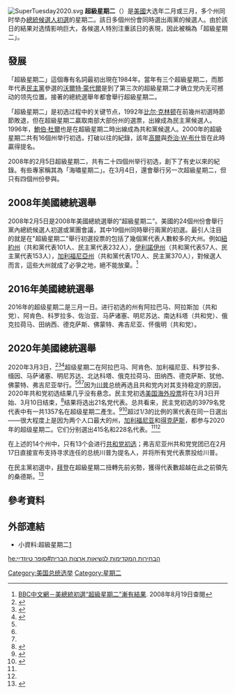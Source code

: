 {{refimprove|time=2010-10-27}}
[[File:SuperTuesday2020.svg|thumbnail]]
'''超級星期二'''（{{lang-en|Super Tuesday}}）是[[美國|美國]]大选年二月或三月，多个州同时举办[[美國總統初選|總統候選人初選]]的星期二。該日多個州份會同時選出兩黨的候選人。由於該日的結果对选情影响巨大，各候選人特別注重該日的表現，因此被稱為「超級星期二」。

==發展==
「超級星期二」這個專有名詞最初出現在1984年。當年有三个超級星期二，而那年代表[[民主黨_(美國)|民主黨]]參選的[[沃爾特·蒙代爾|沃爾特·蒙代爾]]是到了第三次的超級星期二才确立党内无可撼动的领先位置。接著的總統選舉年都會舉行超級星期二。

「超級星期二」是初选过程中的关键节点，1992年[[比尔·克林顿|比尔·克林顿]]在前幾州初選時節節敗退，但在超級星期二贏取南部大部份州的選票，出線成為民主黨候選人。1996年，[[鮑伯·杜爾|鮑伯·杜爾]]也是在超級星期二時出線成為共和黨候選人。2000年的超級星期二共有16個州举行初选，打破以往的紀錄，該年[[阿尔·戈尔|高爾]]與[[乔治·W·布什|乔治·W·布什]]皆在此時贏得提名。

2008年的2月5日超級星期二，共有二十四個州举行初选，創下了有史以來的紀錄。有些專家稱其為「海嘯星期二」。在3月4日，還會舉行另一次超級星期二，但只有四個州份參與。

==2008年美國總統選舉==
2008年2月5日是2008年美國總統選舉的“超級星期二”。美國的24個州份會舉行黨內總統候選人初選或黨團會議，其中19個州同時舉行兩黨的初選。最引人注目的就是在"超級星期二"舉行初選投票的包括了幾個黨代表人數較多的大州。例如[[紐約州|紐約州]]（共和黨代表101人、民主黨代表232人），[[伊利諾伊州|伊利諾伊州]]（共和黨代表57人、民主黨代表153人），[[加利福尼亞州|加利福尼亞州]]（共和黨代表170人、民主黨370人），對候選人而言，這些大州就成了必爭之地，絕不能放棄。<ref>[http://news.bbc.co.uk/chinese/trad/hi/newsid_7220000/newsid_7229000/7229009.stm BBC中文網－美總統初選“超級星期二”漸有結果]. 2008年8月19日查閱</ref>

==2016年美國總統選舉==
2016年的超级星期二是三月一日。进行初选的州有阿拉巴马、阿拉斯加（共和党）、阿肯色、科罗拉多、佐治亚、马萨诸塞、明尼苏达、南达科塔（共和党）、俄克拉荷马、田纳西、德克萨斯、佛蒙特、弗吉尼亚、怀俄明（共和党）。

==2020年美國總統選舉==
2020年3月3日，<ref name="USPENst2020">{{cite web |title=2020 Primary Schedule |url=https://www.uspresidentialelectionnews.com/2020-presidential-primary-schedule-calendar/ |website=US Presidential Election News |accessdate=24 April 2019}}</ref><ref name="ST2020">{{cite web |title=Super Tuesday 2020 |url=https://www.uspresidentialelectionnews.com/2020-presidential-primary-schedule-calendar/super-tuesday-2020/ |website=US Presidential Election News |accessdate=24 April 2019}}</ref><ref name="CNNst">{{cite news |last1=Brownstein |first1=Ronald |title=The calendar is shifting Democratic influence in 2020 to voters of color |url=https://www.cnn.com/2019/02/19/politics/primary-calendar-democrats-influence/ |accessdate=24 April 2019 |work=[[CNN|CNN]] |date=February 19, 2019}}</ref>超级星期二在阿拉巴马、阿肯色、加利福尼亚、科罗拉多、缅因、马萨诸塞、明尼苏达、北达科塔、俄克拉荷马、田纳西、德克萨斯、犹他、佛蒙特、弗吉尼亚举行。<ref name="USPENst2020" /><ref name="ST2020" /><ref name="CNNst" />因为[[唐納·川普|川普]]总统再选且共和党内对其支持稳定的原因，2020年共和党初选结果几乎没有悬念。民主党初选[[美国海外投票|美国海外投票]]将在3月3日开始、3月10日结束，<ref name="Democrats Abroad Presidential Primary">{{cite web |url=https://www.democratsabroad.org/2020primary |publisher=Democrats Abroad |accessdate=15 February 2020}}</ref>结果将选出21名党代表。总共看来，民主党初选的3979名党代表中有一共1357名在超级星期二產生。<ref name=Ballotpediast>{{cite web |title=Democratic delegate rules, 2020 |url= https://ballotpedia.org/Democratic_delegate_rules,_2020#Overview_of_Democratic_pledged_and_automatic_delegates_by_state |website=Ballotpedia |accessdate=11 February 2020}}</ref><ref name=NYTdprimary>{{cite web |title=2020 Delegate Count and Primary Calendar |url= https://www.nytimes.com/interactive/2020/us/elections/delegate-count-primary-results.html |website=[[New_York_Times|New York Times]] |accessdate=11 February 2020}}</ref>超过1/3的比例的黨代表在同一日選出——很大程度上是因为两个人口最大的州，[[加利福尼亚|加利福尼亚]]和[[得克萨斯|得克萨斯]]，都参与2020年的超级星期二。它们分别選出415名和228名代表。<ref name=Ballotpediast /><ref name=NYTdprimary />

在上述的14个州中，只有13个会进行[[2020年美國總統選舉共和黨初選|共和党初选]]；弗吉尼亚州共和党党团已在2月17日直接宣布支持寻求连任的总统川普为提名人，并将所有党代表票投给川普。

在民主黨初選中，[[喬·拜登|拜登]]在超級星期二扭轉先前劣勢，獲得代表數超越在此之前領先的桑德斯。<ref name=VArprimary>{{cite web|url=https://wtop.com/virginia/2020/02/virginia-2020-presidential-primary-voting-guide-everything-you-need-to-know/|title=Virginia 2020 presidential primary voting guide: Everything you need to know|date=February 17, 2020|work=WTOP|accessdate=February 17, 2020|quote=The Virginia Republican Party has notified the Virginia Department of Elections it will not hold a primary on March 3. President Donald Trump is running for reelection and is expected to be officially selected as the state party’s nominee at a party convention.}}</ref>

==參考資料==
{{reflist|2}}

==外部連結==
*小資料:超級星期二[https://web.archive.org/web/20080208123659/http://www.mpinews.com/htm/inews/20080205/ta20928w.htm]

{{U.S. presidential elections}}

[[Category:美国总统选举|Category:美国总统选举]]
[[Category:星期二|Category:星期二]]
[[he:הבחירות_המקדימות_לנשיאות_ארצות_הברית#סופר_טיוזדיי|he:הבחירות המקדימות לנשיאות ארצות הברית#סופר טיוזדיי]]